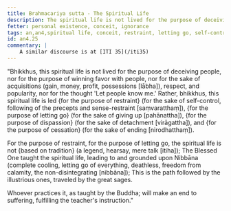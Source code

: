 ```yaml
---
title: Brahmacariya sutta - The Spiritual Life
description: The spiritual life is not lived for the purpose of deceiving people, nor for the purpose of winning favor with people, nor for the sake of acquisitions, respect and popularity, nor for the thought 'Let people know me.'
fetter: personal existence, conceit, ignorance
tags: an,an4,spiritual life, conceit, restraint, letting go, self-control, precepts, sense-restraint, Nibbāna, iti, iti28-49
id: an4.25
commentary: |
    A similar discourse is at [ITI 35](/iti35)
---
```


"Bhikkhus, this spiritual life is not lived for the purpose of deceiving people, nor for the purpose of winning favor with people, nor for the sake of acquisitions (gain, money, profit, possessions [lābha]), respect, and popularity, nor for the thought 'Let people know me.' Rather, bhikkhus, this spiritual life is led \{for the purpose of restraint} (for the sake of self-control, following of the precepts and sense-restraint [saṃvaratthaṃ]), \{for the purpose of letting go} (for the sake of giving up [pahānattha]), \{for the purpose of dispassion} (for the sake of detachment [virāgattha]), and \{for the purpose of cessation} (for the sake of ending [nirodhatthaṃ]).

For the purpose of restraint, for the purpose of letting go,
the spiritual life is not \{based on tradition} (a legend, hearsay, mere talk [itiha]);
The Blessed One taught the spiritual life,
leading to and grounded upon Nibbāna (complete cooling, letting go of everything, deathless, freedom from calamity, the non-disintegrating [nibbāna]);
This is the path followed by the illustrious ones,
traveled by the great sages.

Whoever practices it,
as taught by the Buddha;
will make an end to suffering,
fulfilling the teacher's instruction."